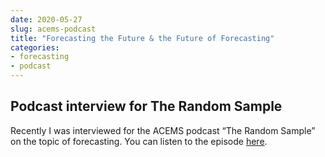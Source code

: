 ```yaml
---
date: 2020-05-27
slug: acems-podcast
title: "Forecasting the Future & the Future of Forecasting"
categories:
- forecasting
- podcast
---
```


## Podcast interview for The Random Sample

Recently I was interviewed for the ACEMS podcast "The Random Sample" on the topic of forecasting. You can listen to the episode [here](https://acems.org.au/podcast/episode-29-forecasting-the-future).


